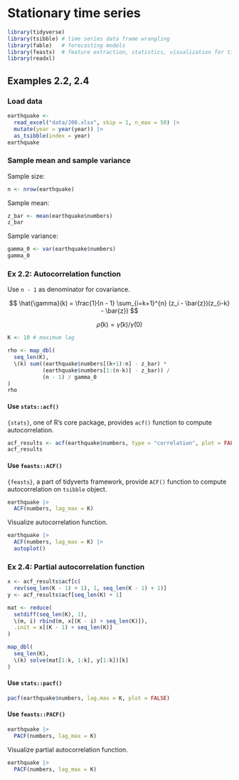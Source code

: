 # Stationary time series

```r
library(tidyverse)
library(tsibble) # time series data frame wrangling
library(fable)   # forecasting models
library(feasts)  # feature extraction, statistics, visualization for time series data
library(readxl)
```


## Examples 2.2, 2.4

### Load data

```r
earthquake <-
  read_excel("data/J08.xlsx", skip = 1, n_max = 50) |>
  mutate(year = year(year)) |>
  as_tsibble(index = year)
earthquake
```

### Sample mean and sample variance

Sample size:

```r
n <- nrow(earthquake)
```

Sample mean: 

```r
z_bar <- mean(earthquake$numbers)
z_bar
```

Sample variance:

```r
gamma_0 <- var(earthquake$numbers)
gamma_0
```

### Ex 2.2: Autocorrelation function

Use `n - 1` as denominator for covariance.

$$
\hat{\gamma}(k) = \frac{1}{n - 1} \sum_{i=k+1}^{n} (z_i - \bar{z})(z_{i-k} - \bar{z})
$$

$$
\hat{\rho}(k) = \hat{\gamma}(k) / \hat{\gamma}(0)
$$

```r
K <- 10 # maximum lag

rho <- map_dbl(
  seq_len(K),
  \(k) sum((earthquake$numbers[(k+1):n] - z_bar) * 
           (earthquake$numbers[1:(n-k)] - z_bar)) / 
           (n - 1) / gamma_0
)
rho
```

#### Use `stats::acf()`

`{stats}`, one of R's core package, provides `acf()` function to compute autocorrelation.

```r
acf_results <- acf(earthquake$numbers, type = "correlation", plot = FALSE, lag.max = K)
acf_results
```


#### Use `feasts::ACF()`

`{feasts}`, a part of tidyverts framework, provide `ACF()` function to compute autocorrelation on `tsibble` object.

```r
earthquake |> 
  ACF(numbers, lag_max = K)
```

Visualize autocorrelation function.

```r
earthquake |> 
  ACF(numbers, lag_max = K) |> 
  autoplot()
```



### Ex 2.4: Partial autocorrelation function

```r
x <- acf_results$acf[c(
  rev(seq_len(K - 1) + 1), 1, seq_len(K - 1) + 1)]
y <- acf_results$acf[seq_len(K) + 1]

mat <- reduce(
  setdiff(seq_len(K), 1),
  \(m, i) rbind(m, x[(K - i) + seq_len(K)]),
  .init = x[(K - 1) + seq_len(K)]
)

map_dbl(
  seq_len(K),
  \(k) solve(mat[1:k, 1:k], y[1:k])[k]
)
```


#### Use `stats::pacf()`

```r
pacf(earthquake$numbers, lag.max = K, plot = FALSE)
```

#### Use `feasts::PACF()`

```r
earthquake |> 
  PACF(numbers, lag_max = K)
```

Visualize partial autocorrelation function.

```r
earthquake |> 
  PACF(numbers, lag_max = K)
```